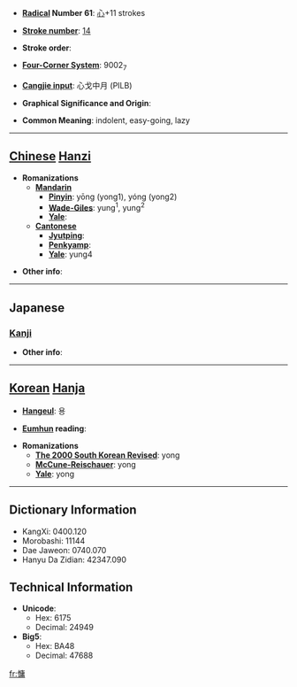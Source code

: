 * '''[[Wiktionary:Chinese radical index| Radical]] Number 61''': [[Wiktionary:Chinese radical index 心|心]]+11 strokes

* '''[[Wiktionary:Chinese total strokes index|Stroke number]]''': [[Wiktionary:Chinese total strokes index 14|14]]

* '''Stroke order''': 

* '''[[Wiktionary:Chinese four corner index|Four-Corner System]]''': 9002<sub>7</sub>

* '''[[Wiktionary:Chinese Cangjie index|Cangjie input]]''': 心戈中月 (PILB)

* '''Graphical Significance and Origin''': 

* '''Common Meaning''': indolent, easy-going, lazy

----

== [[Chinese]] [[Hanzi]] ==

* '''Romanizations'''
** '''[[Mandarin]]'''
*** '''[[Pinyin]]''': yōng (yong1), yóng (yong2)
*** '''[[Wade-Giles]]''': yung<sup>1</sup>, yung<sup>2</sup>
*** '''[[Yale]]''': 
** '''[[Cantonese]]'''
*** '''[[Jyutping]]''':
*** '''[[Penkyamp]]''': 
*** '''[[Yale]]''': yung4

* '''Other info''': 

----

==Japanese==
===[[Kanji]]===
{{kanji|on readings=[[よう]] (yō), [[しょう]] (shō)|kun readings=[[ものうい]] (monoui)}}

* '''Other info''':  

----

== [[Korean]] [[Hanja]] ==

* '''[[Hangeul]]''': 용

* '''[[Eumhun]] reading''': 

* '''Romanizations'''
** '''[[The 2000 South Korean Revised Romanization|The 2000 South Korean Revised]]''': yong
** '''[[McCune-Reischauer]]''': yong
** '''[[Yale]]''': yong

----

== Dictionary Information ==

* KangXi: 0400.120
* Morobashi: 11144
* Dae Jaweon: 0740.070
* Hanyu Da Zidian: 42347.090

== Technical Information ==

* '''Unicode''':
** Hex: 6175
** Decimal: 24949
* '''Big5''':
** Hex: BA48
** Decimal: 47688

[[fr:慵]]
